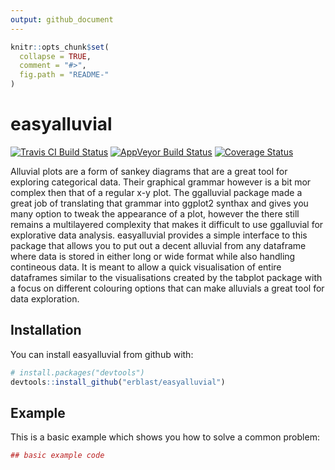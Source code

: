 ```yaml
---
output: github_document
---
```


<!-- README.md is generated from README.Rmd. Please edit that file -->

```r
knitr::opts_chunk$set(
  collapse = TRUE,
  comment = "#>",
  fig.path = "README-"
)
```

# easyalluvial

[![Travis CI Build Status](https://travis-ci.org/erblast/easyalluvial.svg?branch=master)](https://travis-ci.org/erblast/easyalluvial)
[![AppVeyor Build Status](https://ci.appveyor.com/api/projects/status/github/erblast/easyalluvial?branch=master&svg=true)](https://ci.appveyor.com/project/erblast/easyalluvial)
[![Coverage Status](https://img.shields.io/codecov/c/github/erblast/easyalluvial/master.svg)](https://codecov.io/github/erblast/easyalluvial?branch=master)


Alluvial plots are a form of sankey diagrams that are a great tool for exploring categorical
data. Their graphical grammar however is a bit mor complex then that of a regular x-y plot. The ggalluvial
package made a great job of translating that grammar into ggplot2 synthax and gives you many option
to tweak the appearance of a plot, however the there still remains a multilayered complexity that
makes it difficult to use ggalluvial for explorative data analysis. easyalluvial provides a simple
interface to this package that allows you to put out a decent alluvial from any dataframe where
data is stored in either long or wide format while also handling contineous data. It is meant to allow 
a quick visualisation of entire dataframes similar to the visualisations created by the tabplot package 
with a focus on different colouring options that can make alluvials a great tool for data exploration. 
    
## Installation

You can install easyalluvial from github with:

```r
# install.packages("devtools")
devtools::install_github("erblast/easyalluvial")
```

## Example

This is a basic example which shows you how to solve a common problem:

```r
## basic example code
```

